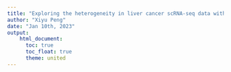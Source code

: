 ```yaml
---
title: "Exploring the heterogeneity in liver cancer scRNA-seq data with LDA"
author: "Xiyu Peng"
date: "Jan 10th, 2023"
output:
    html_document:
      toc: true
      toc_float: true 
      theme: united
---
```




